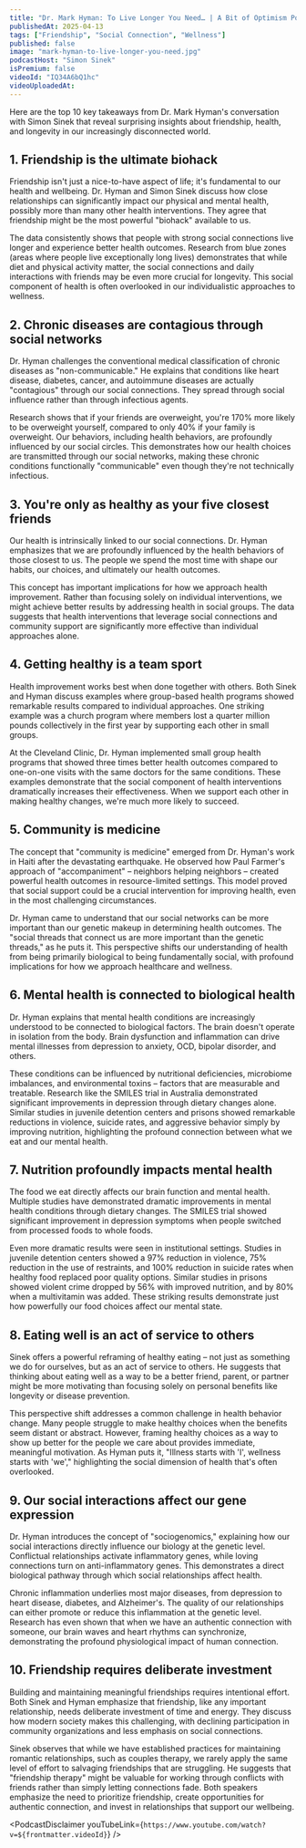 ```yaml
---
title: "Dr. Mark Hyman: To Live Longer You Need… | A Bit of Optimism Podcast"
publishedAt: 2025-04-13
tags: ["Friendship", "Social Connection", "Wellness"]
published: false
image: "mark-hyman-to-live-longer-you-need.jpg"
podcastHost: "Simon Sinek"
isPremium: false
videoId: "IQ34A6bQ1hc"
videoUploadedAt: 
---
```



<PodcastSummaryPageLayout frontmatter={frontmatter}>

Here are the top 10 key takeaways from Dr. Mark Hyman's conversation with Simon Sinek that reveal surprising insights about friendship, health, and longevity in our increasingly disconnected world.

## 1. Friendship is the ultimate biohack
Friendship isn't just a nice-to-have aspect of life; it's fundamental to our health and wellbeing. Dr. Hyman and Simon Sinek discuss how close relationships can significantly impact our physical and mental health, possibly more than many other health interventions. They agree that friendship might be the most powerful "biohack" available to us.

The data consistently shows that people with strong social connections live longer and experience better health outcomes. Research from blue zones (areas where people live exceptionally long lives) demonstrates that while diet and physical activity matter, the social connections and daily interactions with friends may be even more crucial for longevity. This social component of health is often overlooked in our individualistic approaches to wellness.

## 2. Chronic diseases are contagious through social networks
Dr. Hyman challenges the conventional medical classification of chronic diseases as "non-communicable." He explains that conditions like heart disease, diabetes, cancer, and autoimmune diseases are actually "contagious" through our social connections. They spread through social influence rather than through infectious agents.

Research shows that if your friends are overweight, you're 170% more likely to be overweight yourself, compared to only 40% if your family is overweight. Our behaviors, including health behaviors, are profoundly influenced by our social circles. This demonstrates how our health choices are transmitted through our social networks, making these chronic conditions functionally "communicable" even though they're not technically infectious.

## 3. You're only as healthy as your five closest friends
Our health is intrinsically linked to our social connections. Dr. Hyman emphasizes that we are profoundly influenced by the health behaviors of those closest to us. The people we spend the most time with shape our habits, our choices, and ultimately our health outcomes.

This concept has important implications for how we approach health improvement. Rather than focusing solely on individual interventions, we might achieve better results by addressing health in social groups. The data suggests that health interventions that leverage social connections and community support are significantly more effective than individual approaches alone.

## 4. Getting healthy is a team sport
Health improvement works best when done together with others. Both Sinek and Hyman discuss examples where group-based health programs showed remarkable results compared to individual approaches. One striking example was a church program where members lost a quarter million pounds collectively in the first year by supporting each other in small groups.

At the Cleveland Clinic, Dr. Hyman implemented small group health programs that showed three times better health outcomes compared to one-on-one visits with the same doctors for the same conditions. These examples demonstrate that the social component of health interventions dramatically increases their effectiveness. When we support each other in making healthy changes, we're much more likely to succeed.

## 5. Community is medicine
The concept that "community is medicine" emerged from Dr. Hyman's work in Haiti after the devastating earthquake. He observed how Paul Farmer's approach of "accompaniment" – neighbors helping neighbors – created powerful health outcomes in resource-limited settings. This model proved that social support could be a crucial intervention for improving health, even in the most challenging circumstances.

Dr. Hyman came to understand that our social networks can be more important than our genetic makeup in determining health outcomes. The "social threads that connect us are more important than the genetic threads," as he puts it. This perspective shifts our understanding of health from being primarily biological to being fundamentally social, with profound implications for how we approach healthcare and wellness.

## 6. Mental health is connected to biological health
Dr. Hyman explains that mental health conditions are increasingly understood to be connected to biological factors. The brain doesn't operate in isolation from the body. Brain dysfunction and inflammation can drive mental illnesses from depression to anxiety, OCD, bipolar disorder, and others.

These conditions can be influenced by nutritional deficiencies, microbiome imbalances, and environmental toxins – factors that are measurable and treatable. Research like the SMILES trial in Australia demonstrated significant improvements in depression through dietary changes alone. Similar studies in juvenile detention centers and prisons showed remarkable reductions in violence, suicide rates, and aggressive behavior simply by improving nutrition, highlighting the profound connection between what we eat and our mental health.

## 7. Nutrition profoundly impacts mental health
The food we eat directly affects our brain function and mental health. Multiple studies have demonstrated dramatic improvements in mental health conditions through dietary changes. The SMILES trial showed significant improvement in depression symptoms when people switched from processed foods to whole foods.

Even more dramatic results were seen in institutional settings. Studies in juvenile detention centers showed a 97% reduction in violence, 75% reduction in the use of restraints, and 100% reduction in suicide rates when healthy food replaced poor quality options. Similar studies in prisons showed violent crime dropped by 56% with improved nutrition, and by 80% when a multivitamin was added. These striking results demonstrate just how powerfully our food choices affect our mental state.

## 8. Eating well is an act of service to others
Sinek offers a powerful reframing of healthy eating – not just as something we do for ourselves, but as an act of service to others. He suggests that thinking about eating well as a way to be a better friend, parent, or partner might be more motivating than focusing solely on personal benefits like longevity or disease prevention.

This perspective shift addresses a common challenge in health behavior change. Many people struggle to make healthy choices when the benefits seem distant or abstract. However, framing healthy choices as a way to show up better for the people we care about provides immediate, meaningful motivation. As Hyman puts it, "Illness starts with 'I', wellness starts with 'we'," highlighting the social dimension of health that's often overlooked.

## 9. Our social interactions affect our gene expression
Dr. Hyman introduces the concept of "sociogenomics," explaining how our social interactions directly influence our biology at the genetic level. Conflictual relationships activate inflammatory genes, while loving connections turn on anti-inflammatory genes. This demonstrates a direct biological pathway through which social relationships affect health.

Chronic inflammation underlies most major diseases, from depression to heart disease, diabetes, and Alzheimer's. The quality of our relationships can either promote or reduce this inflammation at the genetic level. Research has even shown that when we have an authentic connection with someone, our brain waves and heart rhythms can synchronize, demonstrating the profound physiological impact of human connection.

## 10. Friendship requires deliberate investment
Building and maintaining meaningful friendships requires intentional effort. Both Sinek and Hyman emphasize that friendship, like any important relationship, needs deliberate investment of time and energy. They discuss how modern society makes this challenging, with declining participation in community organizations and less emphasis on social connections.

Sinek observes that while we have established practices for maintaining romantic relationships, such as couples therapy, we rarely apply the same level of effort to salvaging friendships that are struggling. He suggests that "friendship therapy" might be valuable for working through conflicts with friends rather than simply letting connections fade. Both speakers emphasize the need to prioritize friendship, create opportunities for authentic connection, and invest in relationships that support our wellbeing.


<PodcastDisclaimer youTubeLink={`https://www.youtube.com/watch?v=${frontmatter.videoId}`} />

</PodcastSummaryPageLayout>
